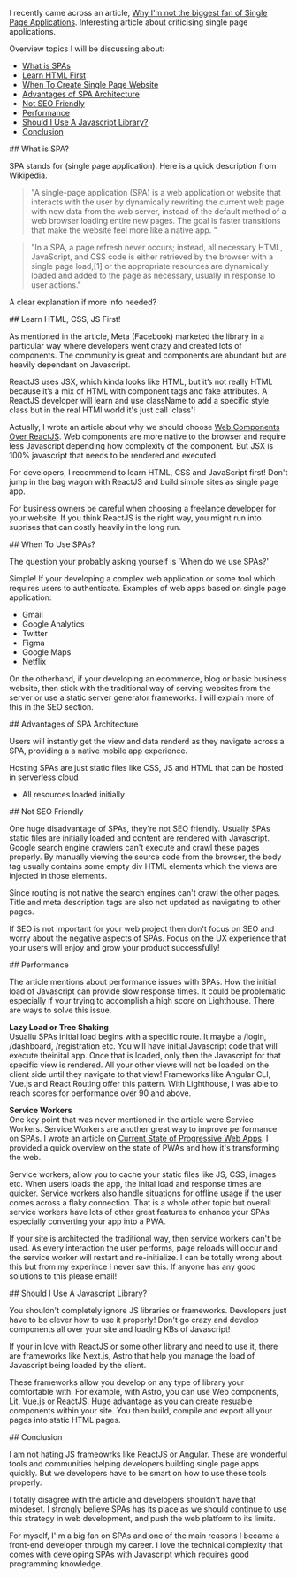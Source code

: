 
I recently came across an article, [Why I'm not the biggest fan of Single Page Applications](https://www.matuzo.at/blog/2023/single-page-applications-criticism/). 
Interesting article about criticising single page applications.

Overview topics I will be discussing about:

- [What is SPAs](#what-spa)
- [Learn HTML First](#learn-html)
- [When To Create Single Page Website](#when)
- [Advantages of SPA Architecture](#advantages)
- [Not SEO Friendly](#seo)
- [Performance](#performance)
- [Should I Use A Javascript Library?](#use-js)
- [Conclusion](#conclusion)

<div id="what-spa">
    ## What is SPA?
</div>

SPA stands for (single page application). Here is a quick description from Wikipedia.

> "A single-page application (SPA) is a web application or website that interacts with the user by dynamically rewriting the current web page with new data from the web server, instead of the default method of a web browser loading entire new pages. The goal is faster transitions that make the website feel more like a native app. "

> "In a SPA, a page refresh never occurs; instead, all necessary HTML, JavaScript, and CSS code is either retrieved by the browser with a single page load,[1] or the appropriate resources are dynamically loaded and added to the page as necessary, usually in response to user actions."

A clear explanation if more info needed?

<LiteYouTubeEmbed id="xfGciVdbktI" title="What Is A Single Page Application?" />

<div id="learn-html">
    ## Learn HTML, CSS, JS First!
</div>

As mentioned in the article, Meta (Facebook) marketed the library in a particular way where developers went crazy and created 
lots of components. The community is great and components are abundant but are heavily dependant on Javascript.

ReactJS uses JSX, which kinda looks like HTML, but it’s not really HTML because it’s a mix of HTML with component tags and fake attributes. A ReactJS
developer will learn and use className to add a specific style class but in the real HTMl world it's just call 'class'!

Actually, I wrote an article about why we should choose [Web Components Over ReactJS](https://jgsolutions.ca/posts/reactjs-vs-web-components/). Web
components are more native to the browser and require less Javascript depending how complexity of the component. But JSX is 100% javascript that needs
to be rendered and executed.

For developers, I recommend to learn HTML, CSS and JavaScript first! Don't jump in the bag wagon with ReactJS and build simple
sites as single page app.

For business owners be careful when choosing a freelance developer for your website. If you think ReactJS is the right way,
you might run into suprises that can costly heavily in the long run.

<div id="when">
    ## When To Use SPAs?
</div>

The question your probably asking yourself is 'When do we use SPAs?' 

Simple! If your developing a complex web application or some tool which requires users to authenticate. Examples of web apps based
on single page application:

- Gmail
- Google Analytics
- Twitter
- Figma
- Google Maps
- Netflix

On the otherhand, if your developing an ecommerce, blog or basic business website, then stick with the traditional way of serving
websites from the server or use a static server generator frameworks. I will explain more of this in the SEO section.

<div id="advantages">
    ## Advantages of SPA Architecture
</div>

Users will instantly get the view and data renderd as they navigate across a SPA, providing a
a native mobile app experience.

Hosting SPAs are just static files like CSS, JS and HTML that can be hosted in serverless cloud

- All resources loaded initially

<div id="seo">
    ## Not SEO Friendly 
</div>

One huge disadvantage of SPAs, they're not SEO friendly. Usually SPAs static files are initially loaded and content are rendered with Javascript.
Google search engine crawlers can't execute and crawl these pages properly. By manually viewing the source code from the browser, the body
tag usually contains some empty div HTML elements which the views are injected in those elements. 

Since routing is not native the search engines can't crawl the other pages. Title and meta description tags are also not updated as navigating to 
other pages. 

If SEO is not important for your web project then don't focus on SEO and worry about the negative aspects of SPAs. Focus on the UX experience that
your users will enjoy and grow your product successfully!

<div id="performance">
    ## Performance 
</div>

The article mentions about performance issues with SPAs. How the initial load of Javascript can provide slow response times. 
It could be problematic especially if your trying to accomplish a high score on Lighthouse. There are ways to solve this issue.

**Lazy Load or Tree Shaking**  
Usuallu SPAs initial load begins with a specific route. It maybe a /login, /dashboard, /registration etc. You will have initial Javascript code that will
execute theinital app. Once that is loaded, only then the Javascript for that specific view is rendered. All your other views will not be loaded on the client
side until they navigate to that view! Frameworks like Angular CLI, Vue.js and React Routing offer this pattern. With Lighthouse, I was able to reach scores
for performance over 90 and above.

**Service Workers**  
One key point that was never mentioned in the article were Service Workers. Service Workers are another great way to improve performance on SPAs.
I wrote an article on [Current State of Progressive Web Apps](https://jgsolutions.ca/posts/current-state-of-pwa/). I provided a quick overview on the state of PWAs and how
it's transforming the web.

Service workers, allow you to cache your static files like JS, CSS, images etc. When users loads the app, the inital load and response times are quicker. 
Service workers also handle situations for offline usage if the user comes across a flaky connection. That is a whole other topic but overall service workers
have lots of other great features to enhance your SPAs especially converting your app into a PWA. 

If your site is architected the traditional way, then service workers can't be used. As every interaction the user performs, page reloads will occur
and the service worker will restart and re-initialize. I can be totally wrong about this but from my experince I never saw this. If anyone has any
good solutions to this please email!

<div id="use-js">
    ## Should I Use A Javascript Library?
</div>

You shouldn't completely ignore JS libraries or frameworks. Developers just have to be clever how to use it properly! Don't go crazy 
and develop components all over your site and loading KBs of Javascript! 

If your in love with ReactJS or some other library and need to use it, there are frameworks like Next.js, Astro that help you
manage the load of Javascript being loaded by the client.

These frameworks allow you develop on any type of library your comfortable with. For example, with Astro, you can
use Web components, Lit, Vue.js or ReactJS. Huge advantage as you can create resuable components within your site.
You then build, compile and export all your pages into static HTML pages. 

<div id="conclusion">
    ## Conclusion
</div>

I am not hating JS frameowrks like ReactJS or Angular. These are wonderful tools and communities helping developers building single page
apps quickly. But we developers have to be smart on how to use these tools properly. 

I totally disagree with the article and developers shouldn't have that mindeset. I strongly believe SPAs has its place as we should continue
to use this strategy in web development, and push the web platform to its limits.
 
For myself, I' m a big fan on SPAs and one of the main reasons I became a front-end developer through my career. 
I love the technical complexity that comes with developing SPAs with Javascript which requires
good programming knowledge.
